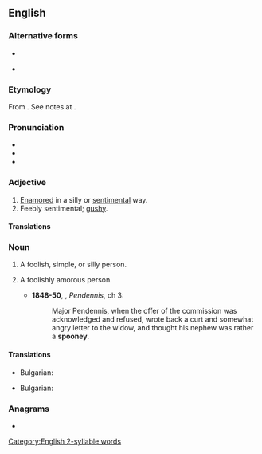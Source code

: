 ==English==

===Alternative forms===
* {{l|en|spooney}}
* {{l|en|spoonie}} {{qual|noun only}}

===Etymology===
From {{af|en|spoon|-y}}. See notes at {{m|en|spoonie}}.

===Pronunciation===
* {{IPA|en|/ˈspuː.ni/}}
* {{audio|en|LL-Q1860 (eng)-Vealhurl-spoony.wav |Audio (UK)}}
* {{rhymes|en|uːni|s=2}}

===Adjective===
{{en-adj|er}}

# [[enamored|Enamored]] in a silly or [[sentimental]] way.
# Feebly sentimental; [[gushy]].

====Translations====
{{trans-top|enamored in a silly or sentimental way}}
{{trans-mid}}
{{trans-bottom}}

{{trans-top|feebly sentimental}}
{{trans-mid}}
{{trans-bottom}}

===Noun===
{{en-noun}}

# {{lb|en|informal}} A foolish, simple, or silly person.
# {{lb|en|informal}} A foolishly amorous person.
#* '''1848-50''', {{w|William Makepeace Thackeray}}, ''Pendennis'', ch 3:
#*: Major Pendennis, when the offer of the commission was acknowledged and refused, wrote back a curt and somewhat angry letter to the widow, and thought his nephew was rather a '''spooney'''.
====Translations====
{{trans-top|foolish, simple, or silly person}}
* Bulgarian: {{t+|bg|влюбен|m|sc=Cyrl}}
{{trans-mid}}
{{trans-bottom}}

{{trans-top|foolishly amorous person}}
* Bulgarian: {{t+|bg|сантиментален|m|sc=Cyrl}}
{{trans-mid}}
{{trans-bottom}}

===Anagrams===
* {{anagrams|en|a=noopsy|Snoopy|opsony|poyson|snoopy|yopons}}

[[Category:English 2-syllable words]]